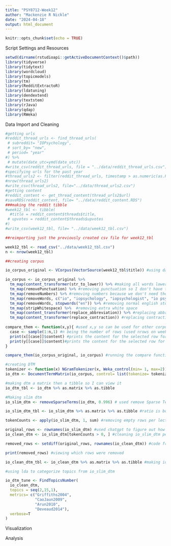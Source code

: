 ```yaml
---
title: "PSY8712-Week12"
author: "Mackenzie R Nickle"
date: "2024-04-18"
output: html_document
---
```


```r
knitr::opts_chunk$set(echo = TRUE)
```

Script Settings and Resources
```r
setwd(dirname(rstudioapi::getActiveDocumentContext()$path))
library(tidyverse)
library(tidytext)
library(wordcloud)
library(topicmodels)
library(tm)
library(RedditExtractoR)
library(ldatuning)
library(dendextend)
library(textstem)
library(rJava)
library(qdap)
library(RWeka)
```


Data Import and Cleaning
```r
#getting urls
#reddit_thread_urls <- find_thread_urls(
 # subreddit= "IOPsychology",
 # sort_by= "new",
 # period= "year"
#) %>%
 # mutate(date_utc=ymd(date_utc))
#write_csv(reddit_thread_urls, file = "../data/reddit_thread_urls.csv")
#specifying urls for the past year
#thread_urls2 <- filter(reddit_thread_urls, timestamp > as.numeric(as.POSIXct(Sys.Date()-365)))
#nrow(thread_urls2)
#write_csv(thread_urls2, file="../data/thread_urls2.csv")
#getting content
#reddit_content <- get_thread_content(thread_urls2$url)
#saveRDS(reddit_content, file= "../data/reddit_content.RDS")
###making the reddit tibble
#week12_tbl <- tibble(
  #title = reddit_content$threads$title,
 # upvotes = reddit_content$threads$upvotes
#)
#write_csv(week12_tbl, file= "../data/week12_tbl.csv")

##reimporting just the previously created csv file for week12_tbl

week12_tbl <- read_csv("../data/week12_tbl.csv")
n <- nrow(week12_tbl)

##creating corpus

io_corpus_original <- VCorpus(VectorSource(week12_tbl$title)) #using data camp procedures

io_corpus <- io_corpus_original %>% 
  tm_map(content_transformer(str_to_lower)) %>% #making all words lowercase so I don't have to specify IO vs io
  tm_map(removePunctuation) %>% #removing punctuation so I don't have to deal with punctuation when getting rid of io psych 
  tm_map(removeNumbers) %>% #removing numbers because we don't need these for this analysis
  tm_map(removeWords, c("io", "iopsychology", "iopsychologist", "io psych", "riopsychology", "iopsychologists", "riopsychologists", "industrial organizational psychology", "industrial organizational psych", "io psychs", "psychology", "psych", "industrial organizational", "iop", "industrialorganizational")) %>% 
  tm_map(removeWords, stopwords("en")) %>% #removing normal english stopwords. did this after removing the io stuff because it was getting rid of i's 
  tm_map(stripWhitespace) %>%  #removing extra white space
  tm_map(content_transformer(replace_abbreviation)) %>% #replacing abbreviations
  tm_map(content_transformer(replace_contraction)) #replacing contractions
  
compare_them <- function(x,y){ #used x,y so can be used for other corpuses if needed
  case <- sample(1:n,1) #n being the number of rows (used nrows on week12_tbl for this but wanted the function to work outside of specific tibble)
  print(x[[case]]$content) #prints the content for the selected row for x
  print(y[[case]]$content)#prints the content for the selected row for y 
}

compare_them(io_corpus_original, io_corpus) #running the compare function to see differences between the original corpus and the preprocessed corpus. seems to be goodish

#creating DTM 
tokenizer <- function(x) NGramTokenizer(x, Weka_control(min= 1, max=2)) #creating tokenizer like data campl to include unigrams and bigrams
io_dtm <- DocumentTermMatrix(io_corpus, control= list(tokenize= tokenizer))

#making dtm a matrix then a tibble so I can view it
io_dtm_tbl <- io_dtm %>% as.matrix %>% as.tibble

#Making slim dtm
io_slim_dtm <- removeSparseTerms(io_dtm, 0.996) # used remove Sparse Terms, messed around with the percentage to get the correct ratio. .997 was 623:519 while .995 was 623:168

io_slim_dtm_tbl <- io_slim_dtm %>% as.matrix %>% as.tibble #ratio is between 2:1 to 3:1 because it's 623 to 250

tokenCounts <- apply(io_slim_dtm, 1, sum) #removing empty rows per lecture slides

original_rows <- rownames(io_slim_dtm) #used chatgpt to figure out how to save which rows would be removed
io_clean_dtm <- io_slim_dtm[tokenCounts > 0, ] #cleaning io_slim_dtm per lecture slides

removed_rows <- setdiff(original_rows, rownames(io_clean_dtm)) #code from chatgpt to see which rows were removed

print(removed_rows) #viewing which rows were removed

io_clean_dtm_tbl <- io_clean_dtm %>% as.matrix %>% as.tibble #making io_clean_dtm a matrix and a tibble so I can examine. Cleaning removed 54 observations. 

#using lda to categorize topics from io_slim_dtm

io_dtm_tune <- FindTopicsNumber(
  io_clean_dtm,
  topics = seq(2,15,1),
  metrics= c("Griffiths2004",
             "CaoJaun2009",
             "Arun2010",
             "Deveaud2014"),
  verbose=T
)
```



Visualization

Analysis
